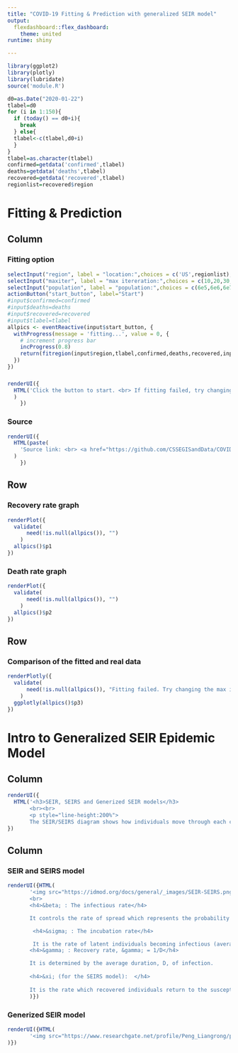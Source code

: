 ```yaml
---
title: "COVID-19 Fitting & Prediction with generalized SEIR model"
output: 
  flexdashboard::flex_dashboard:
    theme: united
runtime: shiny

---
```


```r
library(ggplot2)
library(plotly)
library(lubridate)
source('module.R')

d0=as.Date("2020-01-22")
tlabel=d0
for (i in 1:150){
  if (today() == d0+i){
    break
  } else{
  tlabel<-c(tlabel,d0+i)
  }
}
tlabel=as.character(tlabel)
confirmed=getdata('confirmed',tlabel)
deaths=getdata('deaths',tlabel)
recovered=getdata('recovered',tlabel)
regionlist=recovered$region
```

Fitting & Prediction
=====================================  

Column {.sidebar}
-----------------------------------------------------------------------

### Fitting option
```r
selectInput("region", label = "location:",choices = c('US',regionlist), selected = 'US')
selectInput("maxiter", label = "max itereration:",choices = c(10,20,30,40,50), selected = 30)
selectInput("population", label = "population:",choices = c(6e5,6e6,6e7,6e8), selected = 6e6)
actionButton("start_button", label="Start")
#input$confirmed=confirmed
#input$deaths=deaths
#input$recovered=recovered
#input$tlabel=tlabel
allpics <- eventReactive(input$start_button, {
  withProgress(message = 'fitting...', value = 0, {
    # increment progress bar
    incProgress(0.8)
    return(fitregion(input$region,tlabel,confirmed,deaths,recovered,input$maxiter,input$population))
  })
})
```

### 

```r
renderUI({
  HTML('Click the button to start. <br> If fitting failed, try changing the max iteration or the population. <br> Some region may not have enough data to fit. <br><br><br><br>'
  )
    })

```

### Source
```r
renderUI({
  HTML(paste(
    'Source link: <br> <a href="https://github.com/CSSEGISandData/COVID-19/tree/master/csse_covid_19_data">JHU CSSE COVID-19 Data</a> <br> Update date:  ',Sys.Date(),'')
  )
    })

```

Row {data-width=350}
-------------------------------------

### Recovery rate graph

```r

renderPlot({
  validate(
      need(!is.null(allpics()), "")
    )
  allpics()$p1
})
```

### Death rate graph
```r
renderPlot({
  validate(
      need(!is.null(allpics()), "")
    )
  allpics()$p2
})
```


Row {data-width=650}
-------------------------------------

### Comparison of the fitted and real data
```r
renderPlotly({
  validate(
      need(!is.null(allpics()), "Fitting failed. Try changing the max iteration or the population.")
    )
  ggplotly(allpics()$p3)
})
```

Intro to Generalized SEIR Epidemic Model
=====================================  
Column {.sidebar data-width=300}
-----------------------------------------------------------------------
```r
renderUI({
  HTML('<h3>SEIR, SEIRS and Generized SEIR models</h3> 
       <br><br>
       <p style="line-height:200%">
       The SEIR/SEIRS diagram shows how individuals move through each compartment in the model. The dashed line shows how the SEIR model becomes an SEIRS (Susceptible - Exposed - Infectious - Recovered - Susceptible) model, where recovered people may become susceptible again (recovery does not confer lifelong immunity). For example, rotovirus and malaria are diseases with long incubation durations, and where recovery only confers temporary immunity.</p>')
})

```


Column {}
-----------------------------------------------------------------------
### SEIR and SEIRS model

```r
renderUI({HTML(
       '<img src="https://idmod.org/docs/general/_images/SEIR-SEIRS.png" alt="SEIR and SEIRS model" width="400">
       <br>
       <h4>&beta; : The infectious rate</h4>

       It controls the rate of spread which represents the probability of transmitting disease between a susceptible and an infectious individual. 

        <h4>&sigma; : The incubation rate</h4>

        It is the rate of latent individuals becoming infectious (average duration of incubation is 1/&sigma;).
       <h4>&gamma; : Recovery rate, &gamma; = 1/D</h4>

       It is determined by the average duration, D, of infection. 
       
       <h4>&xi; (for the SEIRS model):  </h4>
       
       It is the rate which recovered individuals return to the susceptible statue due to loss of immunity. '
       )})
```

### Generized SEIR model

```r
renderUI({HTML(
       '<img src="https://www.researchgate.net/profile/Peng_Liangrong/publication/339323999/figure/fig1/AS:859773234860034@1581997321421/The-epidemic-model-for-COVID-19-The-highlighted-part-shows-the-classical-SEIR-model.ppm"  width="600">'
)})
```
